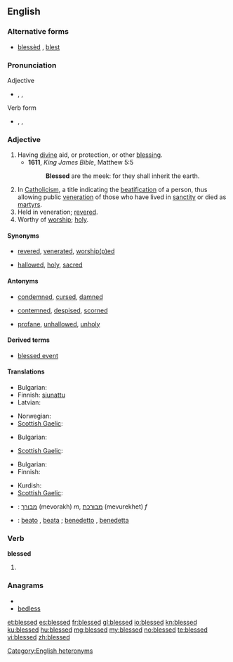 ==English==

===Alternative forms===
* [[blessèd]] {{italbrac|archaic}}, [[blest]] {{italbrac|archaic}}

===Pronunciation===
;Adjective
* {{enPR|blĕst|blĕsʹĭd}}, {{IPA|/blɛst/|/ˈblɛs.ɨd/}}, {{SAMPA|/blEst/|/"blEs.Id/}}
;Verb form
* {{enPR|blĕst}}, {{IPA|/blɛst/}}, {{SAMPA|/blEst/}}

===Adjective===
{{en-adj|more}}

# Having [[divine]] aid, or protection, or other [[blessing]].
#* '''1611''', ''King James Bible'', Matthew 5:5
#*: '''Blessed''' are the meek: for they shall inherit the earth.
# In [[Catholicism]], a title indicating the [[beatification]] of a person, thus allowing public [[veneration]] of those who have lived in [[sanctity]] or died as [[martyr]]s.
# Held in veneration; [[revere|revered]].
# Worthy of [[worship]]; [[holy]].

====Synonyms====
* {{sense|revered}} [[revered]], [[venerate]]d, [[worship|worship(p)ed]]
* {{sense|holy}} [[hallowed]], [[holy]], [[sacred]]

====Antonyms====
* {{sense|having divine aid, or protection, or other blessing}} [[condemned]], [[cursed]], [[damned]]
* {{sense|revered}} [[contemn]]ed, [[despise]]d, [[scorn]]ed
* {{sense|holy}} [[profane]], [[unhallowed]], [[unholy]]

====Derived terms====
* [[blessed event]]

====Translations====
{{trans-top|having divine aid, or protection, or other blessing}}
* Bulgarian: {{t+|bg|благословен}}
* Finnish: [[siunattu]]
* Latvian: {{t|lv|svētīts}}
{{trans-mid}}
* Norwegian: {{t|no|velsignet}}
* [[Scottish Gaelic]]: {{t-|gd|naomh|xs=Scottish Gaelic}}
{{trans-bottom}}

{{trans-top|In Catholicism, a title indicating the beatification of a person}}
* Bulgarian: {{t|bg|блажен}}
{{trans-mid}}
* [[Scottish Gaelic]]: {{t-|gd|naomh|xs=Scottish Gaelic}}
{{trans-bottom}}

{{trans-top|held in veneration; revered}}
{{trans-mid}}
{{trans-bottom}}

{{trans-top|worthy of worship; holy}}
* Bulgarian: {{t|bg|свещен}}
* Finnish: {{t+|fi|pyhä}}
{{trans-mid}}
* Kurdish: {{ku-Arab|[[پیرۆز]]}}
* [[Scottish Gaelic]]: {{t-|gd|naomh|xs=Scottish Gaelic}}
{{trans-bottom}}

{{checktrans-top}}
* {{ttbc|he}}: [[מבורך]] (mevorakh) ''m'', [[מבורכת]] (mevurekhet) ''f''
{{trans-mid}}
* {{ttbc|it}}: [[beato]] {{m}}, [[beata]] {{f}}; [[benedetto]] {{m}}, [[benedetta]] {{f}}
{{trans-bottom}}

===Verb===
'''blessed'''

# {{past of|bless}}

<!--Antonyms, etc, belong at the infinitive only

====Antonyms====
* [[cursed]]
* [[condemned]]
-->

===Anagrams===
* {{alphagram|bdeelss}}
* [[bedless#English|bedless]]

[[Category:English heteronyms]]

[[et:blessed]]
[[es:blessed]]
[[fr:blessed]]
[[gl:blessed]]
[[io:blessed]]
[[kn:blessed]]
[[ku:blessed]]
[[hu:blessed]]
[[mg:blessed]]
[[my:blessed]]
[[no:blessed]]
[[te:blessed]]
[[vi:blessed]]
[[zh:blessed]]